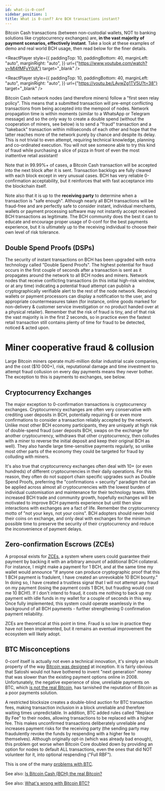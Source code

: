 ```yaml
---
id: what-is-0-conf
sidebar_position: 1
title: What is 0-conf? Are BCH transactions instant?
---
```



Bitcoin Cash transactions (between non-custodial wallets, NOT to banking solutions like cryptocurrency exchanges) are, **in the vast majority of payment scenarios, effectively instant**. Take a look at these examples of demo and real world BCH usage, then read below for the finer details.

<ReactPlayer
  style={{
    paddingTop: 10,
    paddingBottom: 40,
    marginLeft: "auto",
    marginRight: "auto",
  }}
  url={"https://www.youtube.com/watch?v=Ml4fMFyY0iA"}
  target="_blank"
/>

<ReactPlayer
  style={{
    paddingTop: 10,
    paddingBottom: 40,
    marginLeft: "auto",
    marginRight: "auto",
  }}
  url={"https://youtu.be/LAywZg1TV5U?t=38"}
  target="_blank"
/>

Bitcoin Cash network nodes (and therefore miners) follow a "first seen relay policy". This means that a submitted transaction will pre-empt conflicting transactions from being accepted into the mempool of nodes. Network propagation time is within moments (similar to a WhatsApp or Telegram message) and so the only way to create a double spend (without the cooperation of miners, see below) is to send a "fraud" transaction and a "takeback" transaction within milliseconds of each other and hope that the latter reaches more of the network purely by chance and despite its delay. This is not trivial to even attempt, requiring technical knowledge, planning and co-ordinated execution. You will not see someone able to try this kind of fraud while purchasing a slice of pizza in front of even the most inattentive retail assistant!

Note that in 99.99%+ of cases, a Bitcoin Cash transaction will be accepted into the next block after it is sent. Transaction backlogs are fully cleared with each block except in very unusual cases. BCH has very reliable 0-confirmation acceptability, but it reinforces that with fast acceptance into the blockchain itself.

Note also that it is up to the **receiving party** to determine when a transaction is "safe enough". Although nearly all BCH transactions will be fraud-free and are perfectly safe to consider instant, individual merchants, wallets or payment processing software may not instantly accept received BCH transactions as legitimate. The BCH community does the best it can to educate and encourage proper usage of 0-conf for the best payments experience, but it is ultimately up to the receiving individual to choose their own level of risk tolerance.

## Double Spend Proofs (DSPs)

The security of instant transactions on BCH has been upgraded with extra technology called "Double Spend Proofs". The highest potential for fraud occurs in the first couple of seconds after a transaction is sent as it propagates around the network to all BCH nodes and miners. Network nodes that receive conflicting transactions (in this initial high-risk window, or at any time) indicating a potential fraud attempt can publish a cryptographically verifiable alert to the rest of the node network. Receiving wallets or payment processors can display a notification to the user, and appropriate countermeasures taken (for instance, online goods marked for non-delivery & customer service investigation or no product handed over at a physical retailer). Remember that the risk of fraud is tiny, and of that risk the vast majority is in the first 2 seconds, so in practice even the fastest retail transaction still contains plenty of time for fraud to be detected, noticed & acted upon.

# Miner cooperative fraud & collusion

Large Bitcoin miners operate multi-million dollar industrial scale companies, and the cost ($10 000+), risk, reputational damage and time investment to attempt fraud collusion on every day payments means they never bother. The exception to this is payments to exchanges, see below.

## Cryptocurrency Exchanges

The major exception to 0-confirmation transactions is cryptocurrency exchanges. Cryptocurrency exchanges are often very conservative with crediting user deposits in BCH, potentially requiring 6 or even more confirmations to consider a transaction reliably accepted by the network. Unlike most other BCH economy participants, they are uniquely at high risk of double-spend fraud (user deposits BCH, swaps on the exchange for another cryptocurrency, withdraws that other cryptocurrency, then colludes with a miner to reverse the initial deposit and keep their original BCH as well). They also handle large time-sensitive payments regularly, so unlike most other parts of the economy they could be targeted for fraud by colluding with miners.

It's also true that cryptocurrency exchanges often deal with 10+ (or even hundreds) of different cryptocurrencies in their daily operations. For this reason, they often do not support chain specific upgrades such as Double Spend Proofs, preferring the "confirmations = security" paradigm that can be applied across almost all cryptocurrencies with the lowest burden of individual customisation and maintenance for their technology teams. With increased BCH trade and community growth, hopefully exchanges will be motivated to improve BCH payments experience but until then slow interactions with exchanges are a fact of life. Remember the cryptocurrency motto of "not your keys, not your coins". BCH adopters should never hold their coins on exchange, and only deal with exchanges for the minimum possible time to preserve the security of their cryptocurrency and reduce the inconvenience of payment delays.

## Zero-confirmation Escrows (ZCEs)

A proposal exists for [ZCEs](https://github.com/bitjson/bch-zce), a system where users could guarantee their payment by backing it with an arbitrary amount of additional BCH collateral. For instance, I might make a payment for 1 BCH, and at the same time my wallet would announce "If anyone can produce cryptographic proof that this 1 BCH payment is fradulent, I have created an unrevokable 10 BCH bounty." In doing so, I have created a trustless signal that I will not attempt any fraud on my payment (losing the payment costs 1 BCH, but frauding would cost me 10 BCH!). If I don't intend to fraud, it costs me nothing to back up my payment with idle funds in my wallet for a couple of seconds in this way. Once fully implemented, this system could operate seamlessly in the background of all BCH payments - further strengthening 0 confirmation payment reliability.

ZCEs are theoretical at this point in time. Fraud is so low in practice they have not been implemented, but it remains an eventual improvement the ecosystem will likely adopt.

## BTC Misconceptions

0-conf itself is actually not even a technical innovation, it's simply an inbuilt property of the way [Bitcoin was designed](/bitcoin.pdf) at inception. It is fairly obvious that Satoshi would not have bothered to invent "next generation" money that was slower than the existing payment options online in 2008. Unfortunately, the negative experience of slow, unreliable payments on BTC, which [is not the real Bitcoin](/faqs/BCH-vs-BTC/is-bch-the-real-bitcoin), has tarnished the reputation of Bitcoin as a poor payments solution.

A restricted blocksize creates a double-blind auction for BTC transaction fees, making transaction inclusion in a block unreliable and therefore waiting times unpredictable. In addition, BTC added rules called "Replace By Fee" to their nodes, allowing transactions to be replaced with a higher fee. This makes unconfirmed transactions deliberately unreliable and increases payment risks for the receiving party (the sending party may fraudulently revoke the funds by respending with a higher fee to themselves). Although originally opt-in (which was already bad enough), this problem got worse when Bitcoin Core doubled down by providing an option for nodes to default ALL transactions, even the ones that did NOT volunteer for it, into optional respending ("Full RBF").

This is one of the many [problems with BTC](/faqs/BCH-vs-BTC/whats-wrong-with-bitcoin-btc).

See also: [Is Bitcoin Cash (BCH) the real Bitcoin?](/faqs/BCH-vs-BTC/is-bch-the-real-bitcoin)

See also: [What's wrong with Bitcoin BTC?](/faqs/BCH-vs-BTC/whats-wrong-with-bitcoin-btc)
